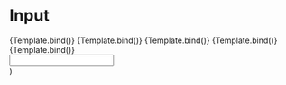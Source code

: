 

<Meta title="Components/Input" component={Input} />

# Input

<Canvas>
  <Story
    name="Overview"
    args={{
      label: "Example label",
      placeholder: "test",
    }}
  >
    {Template.bind()}
  </Story>
  <Story
    name="Overview - required"
    args={{
      label: "Example label",
      placeholder: "test",
      required: true,
    }}
  >
    {Template.bind()}
  </Story>
  <Story
    name="Overview - disabled"
    args={{
      label: "Example label",
      placeholder: "test",
      disabled: true,
    }}
  >
    {Template.bind()}
  </Story>
  <Story
    name="Overview - error"
    args={{
      label: "Example label",
      placeholder: "test",
      state: "error",
      message: "Wpisz poprawne dane",
    }}
  >
    {Template.bind()}
  </Story>
  <Story
    name="Overview - valid"
    args={{
      label: "Example label",
      placeholder: "test",
      state: "valid",
    }}
  >
    {Template.bind()}
  </Story>
</Canvas>

<ArgsTable />

  <div style={{ maxWidth: "270px" }}>
    <Input {...args} />
  </div>
)
